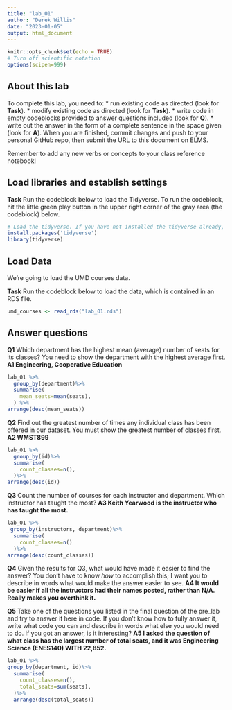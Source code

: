 ```yaml
---
title: "lab_01"
author: "Derek Willis"
date: "2023-01-05"
output: html_document
---
```


```r
knitr::opts_chunk$set(echo = TRUE)
# Turn off scientific notation
options(scipen=999)
```

## About this lab

To complete this lab, you need to: \* run existing code as directed (look for **Task**). \* modify existing code as directed (look for **Task**). \* write code in empty codeblocks provided to answer questions included (look for **Q**). \* write out the answer in the form of a complete sentence in the space given (look for **A**). When you are finished, commit changes and push to your personal GitHub repo, then submit the URL to this document on ELMS.

Remember to add any new verbs or concepts to your class reference notebook!

## Load libraries and establish settings

**Task** Run the codeblock below to load the Tidyverse. To run the codeblock, hit the little green play button in the upper right corner of the gray area (the codeblock) below.

```r
# Load the tidyverse. If you have not installed the tidyverse already, remove the # from the next line and run it first.  
install.packages('tidyverse')
library(tidyverse)
```

## Load Data

We're going to load the UMD courses data.

**Task** Run the codeblock below to load the data, which is contained in an RDS file.

```r
umd_courses <- read_rds("lab_01.rds")
```

## Answer questions

**Q1** Which department has the highest mean (average) number of seats for its classes? You need to show the department with the highest average first.
**A1 Engineering, Cooperative Education** 

```r
lab_01 %>%
  group_by(department)%>%
  summarise(
    mean_seats=mean(seats),
  ) %>%
arrange(desc(mean_seats))
```

**Q2** Find out the greatest number of times any individual class has been offered in our dataset. You must show the greatest number of classes first.
**A2 WMST899** 

```r
lab_01 %>%
  group_by(id)%>%
  summarise(
    count_classes=n(),
  )%>%
arrange(desc(id))
```

**Q3** Count the number of courses for each instructor and department. Which instructor has taught the most? 
**A3 Keith Yearwood is the instructor who has taught the most. ** 

```r
lab_01 %>%
 group_by(instructors, department)%>%
  summarise(
    count_classes=n()
  )%>%
arrange(desc(count_classes))
```

**Q4** Given the results for Q3, what would have made it easier to find the answer? You don't have to know _how_ to accomplish this; I want you to describe in words what would make the answer easier to see.
**A4 It would be easier if all the instructors had their names posted, rather than N/A. Really makes you overthink it. **

**Q5** Take one of the questions you listed in the final question of the pre_lab and try to answer it here in code. If you don't know how to fully answer it, write what code you can and describe in words what else you would need to do. If you got an answer, is it interesting?
**A5 I asked the question of what class has the largest number of total seats, and it was Engineering Science (ENES140) WITH 22,852.**

```r
lab_01 %>%
group_by(department, id)%>%
  summarise(
    count_classes=n(),
    total_seats=sum(seats),
  )%>%
  arrange(desc(total_seats))
```
